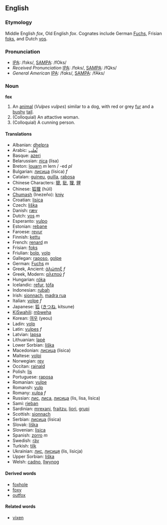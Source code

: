 ==English==
===Etymology===
Middle English ''fox'', Old English ''fox''.  Cognates include German [[Fuchs]], Frisian [[foks]], and Dutch [[vos]].

=== Pronunciation ===
*[[w:IPA|IPA]]: /fɔks/, [[w:SAMPA|SAMPA]]: /fOks/
*''Received Pronunciation'' [[w:IPA|IPA]]: /fɒks/, [[w:SAMPA|SAMPA]]: /fQks/
*''General American'' [[w:IPA|IPA]]: /fɑks/, [[w:SAMPA|SAMPA]]: /fAks/ 

=== Noun ===
'''fox'''

# An [[animal]] (''Vulpes vulpes'') similar to a dog, with red or grey [[fur]] and a [[bushy]] [[tail]].
# (Colloquial) An attactive woman.
# (Colloquial) A cunning person.

====Translations====

*Albanian: [[dhelpra]]
*Arabic: [[ثّعلب]]
*Basque: [[azeri]]
*Belarussian: [[ліса]] (lisa)
*Breton: [[louarn]] ''m'' lern / -ed ''pl''
*Bulgarian: [[лисица]] (lisica) ''f'' 
*Catalan: [[guineu]], [[guilla]], [[rabosa]]
*Chinese Characters: [[貔]], [[豼]], [[狸]], [[貍]]
*Chinese: [[狐狸]] (húlí)
*[[Chumash]] (Inezeño): [[knɨy]]
*Croatian: [[lisica]]
*Czech: [[liška]]
*Danish: [[ræv]]
*Dutch: [[vos]] ''m''
*Esperanto: [[vulpo]]
*Estonian: [[rebane]]
*Faroese: [[revur]]
*Finnish: [[kettu]]
*French: [[renard]] ''m''
*Frisian: [[foks]]
*Friulian: [[bolp]], [[volp]]
*Gallegan: [[raposo]], [[golpe]]
*German: [[Fuchs]] ''m''
*Greek, Ancient: [[ἀλώπηξ]] ''f''
*Greek, Modern: [[αλεπού]] ''f''
*Hungarian: [[róka]]
*Icelandic: [[refur]], [[tófa]]
*Indonesian: [[rubah]]
*Irish: [[sionnach]], [[madra rua]]
*Italian: [[volpe]] ''f''
*Japanese: [[狐]] ([[きつね]], kitsune)
*[[KiSwahili]]: [[mbweha]]
*Korean: [[여우]] (yeou)
*Ladin: [[volp]]
*Latin: [[vulpes]] ''f''
*Latvian: [[lapsa]]
*Lithuanian: [[lapė]]
*Lower Sorbian: [[liška]]
*Macedonian: [[лисица]] (lisica)
*Maltese: [[volpi]]
*Norwegian: [[rev]]
*Occitan: [[rainald]]
*Polish: [[lis]] '' ''
*Portuguese: [[raposa]]
*Romanian: [[vulpe]]
*Romansh: [[vulp]]
*Romany: [[xulpa]] ''f''
*Russian: [[лис]], [[лиса]], [[лисица]] (lis, lisa, lisica) '' ''
*Sami: [[rieban]]
*Sardinian: [[mrexani]], [[fraitzu]], [[liori]], [[grupi]]
*Scottish: [[sionnach]]
*Serbian: [[лисица]] (lisica)
*Slovak: [[líška]]
*Slovenian: [[lisica]]
*Spanish: [[zorro]] ''m''
*Swedish: [[räv]]
*Turkish: [[tilk]]
*Ukrainian: [[лис]], [[лисиця]] (lis, lisicja)
*Upper Sorbian: [[liška]]
*Welsh: [[cadno]], [[llwynog]]

====Derived words====
*[[foxhole]]
*[[foxy]]
*[[outfox]]

====Related words====
*[[vixen]]